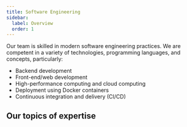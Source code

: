 ```yaml
---
title: Software Engineering
sidebar:
  label: Overview
  order: 1
---
```


Our team is skilled in modern software engineering practices.
We are competent in a variety of technologies, programming languages, and concepts, particularly:

- Backend development
- Front-end/web development
- High-performance computing and cloud computing
- Deployment using Docker containers
- Continuous integration and delivery (CI/CD)

## Our topics of expertise


<CustomCard
	title="<a href='/services/software-engineering/development'>Software development</a>"
	customIcon="lucide:terminal"
/>
<CustomCard
	title="<a href='/services/software-engineering/deployment'>Software deployment</a>"
	customIcon="lucide:workflow"
/>
<CustomCard
	title="<a href='/services/software-engineering/training'>Training</a>"
	customIcon="lucide:book-open"
/>
